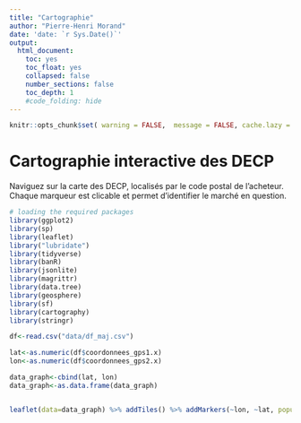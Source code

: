 ```yaml
---
title: "Cartographie"
author: "Pierre-Henri Morand"
date: 'date: `r Sys.Date()`'
output:
  html_document:
    toc: yes
    toc_float: yes
    collapsed: false
    number_sections: false
    toc_depth: 1
    #code_folding: hide
---
```


```r
knitr::opts_chunk$set( warning = FALSE,  message = FALSE, cache.lazy = FALSE)

```

# Cartographie interactive des DECP

Naviguez sur la carte des DECP, localisés par le code postal de l'acheteur. Chaque marqueur est clicable et permet d'identifier le marché en question.

```r

# loading the required packages
library(ggplot2)
library(sp)
library(leaflet)
library("lubridate")
library(tidyverse)
library(banR)
library(jsonlite)
library(magrittr)
library(data.tree)
library(geosphere)
library(sf)
library(cartography)
library(stringr)

df<-read.csv("data/df_maj.csv")

lat<-as.numeric(df$coordonnees_gps1.x)
lon<-as.numeric(df$coordonnees_gps2.x)

data_graph<-cbind(lat, lon)
data_graph<-as.data.frame(data_graph)


leaflet(data=data_graph) %>% addTiles() %>% addMarkers(~lon, ~lat, popup =  str_c(as.character((df$acheteur.nom)), " achète le ", mday(df$dateNotification), " ", month(df$dateNotification), " ", year(df$dateNotification), " à ",  as.character((df$tit)), " situé à ", round(df$distance)," km de là"," pour l'objet suivant : ", as.character((df$objet))), clusterOptions = markerClusterOptions())

```


